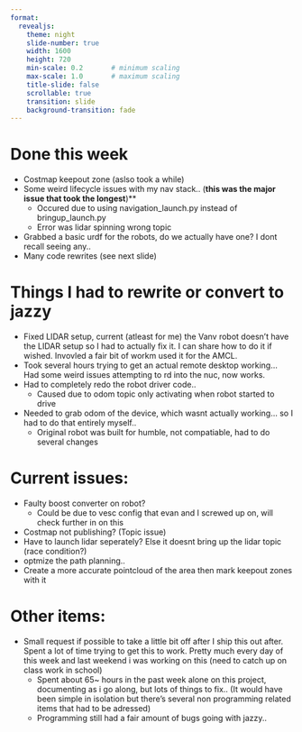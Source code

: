 ```yaml
---
format: 
  revealjs:
    theme: night
    slide-number: true
    width: 1600
    height: 720
    min-scale: 0.2       # minimum scaling
    max-scale: 1.0       # maximum scaling
    title-slide: false
    scrollable: true
    transition: slide
    background-transition: fade
---
```

# Done this week
- Costmap keepout zone (aslso took a while)
- Some weird lifecycle issues with my nav stack.. (**this was the major issue that took the longest**)**
	- Occured due to using navigation_launch.py instead of bringup_launch.py 
	- Error was lidar spinning wrong topic
- Grabbed a basic urdf for the robots, do we actually have one? I dont recall seeing any..
- Many code rewrites (see next slide)

# Things I had to rewrite or convert to jazzy
- Fixed LIDAR setup, current (atleast for me) the Vanv robot doesn't have the LIDAR setup so I had to actually fix it. I can share how to do it if wished. Invovled a fair bit of workm used it for the AMCL.
- Took several hours trying to get an actual remote desktop working... Had some weird issues attempting to rd into the nuc, now works.
- Had to completely redo the robot driver code.. 
	- Caused due to odom topic only activating when robot started to drive
- Needed to grab odom of the device, which wasnt actually working... so I had to do that entirely myself..
	- Original robot was built for humble, not compatiable, had to do several changes
	
# Current issues:
- Faulty boost converter on robot? 
	- Could be due to vesc config that evan and I screwed up on, will check further in on this
- Costmap not publishing? (Topic issue)
- Have to launch lidar seperately? Else it doesnt bring up the lidar topic (race condition?)
- optmize the path planning..
- Create a more accurate pointcloud of the area then mark keepout zones with it

# Other items:
- Small request if possible to take a little bit off after I ship this out after. Spent a lot of time trying to get this to work. Pretty much every day of this week and last weekend i was working on this (need to catch up on class work in school)
	- Spent about 65~ hours in the past week alone on this project, documenting as i go along, but lots of things to fix.. (It would have been simple in isolation but there's several non programming related items that had to be adressed)
	- Programming still had a fair amount of bugs going with jazzy..
